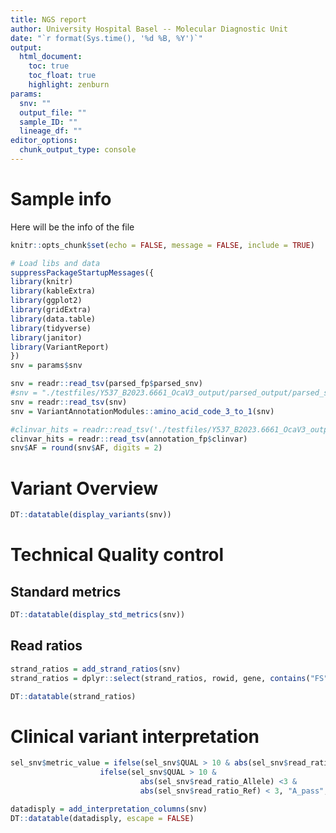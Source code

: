 ```yaml
---
title: NGS report
author: University Hospital Basel -- Molecular Diagnostic Unit
date: "`r format(Sys.time(), '%d %B, %Y')`"
output:
  html_document:
    toc: true
    toc_float: true
    highlight: zenburn
params:
  snv: ""
  output_file: ""
  sample_ID: ""
  lineage_df: ""
editor_options: 
  chunk_output_type: console
---
```


# Sample info

Here will be the info of the file

```r
knitr::opts_chunk$set(echo = FALSE, message = FALSE, include = TRUE)

# Load libs and data
suppressPackageStartupMessages({
library(knitr)
library(kableExtra)
library(ggplot2)
library(gridExtra)
library(data.table)
library(tidyverse)
library(janitor)
library(VariantReport)
})
snv = params$snv

```



```r
snv = readr::read_tsv(parsed_fp$parsed_snv)
#snv = "./testfiles/Y537_B2023.6661_OcaV3_output/parsed_output/parsed_snv.tsv"
snv = readr::read_tsv(snv)
snv = VariantAnnotationModules::amino_acid_code_3_to_1(snv)

#clinvar_hits = readr::read_tsv('./testfiles/Y537_B2023.6661_OcaV3_output/annotation_output/annotation_clinvar.tsv')
clinvar_hits = readr::read_tsv(annotation_fp$clinvar)
snv$AF = round(snv$AF, digits = 2)
```

# Variant Overview 

```r
DT::datatable(display_variants(snv))
```

# Technical Quality control

## Standard metrics
```r
DT::datatable(display_std_metrics(snv))
```

## Read ratios

```r
strand_ratios = add_strand_ratios(snv)
strand_ratios = dplyr::select(strand_ratios, rowid, gene, contains("FS"), contains("ratio"))
```

```r
DT::datatable(strand_ratios)
```

# Clinical variant interpretation

```r
sel_snv$metric_value = ifelse(sel_snv$QUAL > 10 & abs(sel_snv$read_ratio_Allele) > 1 &abs(sel_snv$read_ratio_Allele) <3, "B_warning",
                    ifelse(sel_snv$QUAL > 10 &
                             abs(sel_snv$read_ratio_Allele) <3 &
                             abs(sel_snv$read_ratio_Ref) < 3, "A_pass","C_fail"))
```

```r
datadisply = add_interpretation_columns(snv)
DT::datatable(datadisply, escape = FALSE)
```
